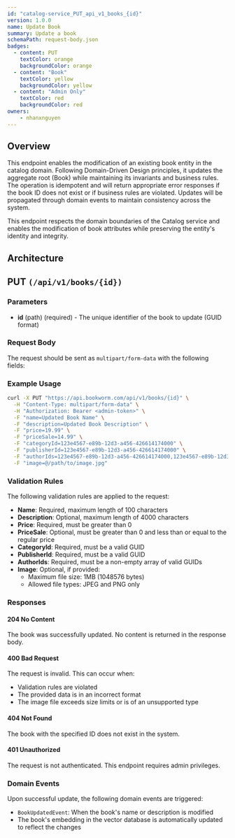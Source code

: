 ```yaml
---
id: "catalog-service_PUT_api_v1_books_{id}"
version: 1.0.0
name: Update Book
summary: Update a book
schemaPath: request-body.json
badges:
  - content: PUT
    textColor: orange
    backgroundColor: orange
  - content: "Book"
    textColor: yellow
    backgroundColor: yellow
  - content: "Admin Only"
    textColor: red
    backgroundColor: red
owners:
    - nhanxnguyen
---
```


## Overview

This endpoint enables the modification of an existing book entity in the catalog domain. Following Domain-Driven Design principles, it updates the aggregate root (Book) while maintaining its invariants and business rules. The operation is idempotent and will return appropriate error responses if the book ID does not exist or if business rules are violated. Updates will be propagated through domain events to maintain consistency across the system.

This endpoint respects the domain boundaries of the Catalog service and enables the modification of book attributes while preserving the entity's identity and integrity.

## Architecture

<NodeGraph />

## PUT `(/api/v1/books/{id})`

### Parameters

- **id** (path) (required) - The unique identifier of the book to update (GUID format)

### Request Body

The request should be sent as `multipart/form-data` with the following fields:

<SchemaViewer file="request-body.json" maxHeight="500" id="request-body" />

### Example Usage

```bash
curl -X PUT "https://api.bookworm.com/api/v1/books/{id}" \
  -H "Content-Type: multipart/form-data" \
  -H "Authorization: Bearer <admin-token>" \
  -F "name=Updated Book Name" \
  -F "description=Updated Book Description" \
  -F "price=19.99" \
  -F "priceSale=14.99" \
  -F "categoryId=123e4567-e89b-12d3-a456-426614174000" \
  -F "publisherId=123e4567-e89b-12d3-a456-426614174000" \
  -F "authorIds=123e4567-e89b-12d3-a456-426614174000,123e4567-e89b-12d3-a456-426614174001" \
  -F "image=@/path/to/image.jpg"
```

### Validation Rules

The following validation rules are applied to the request:

- **Name**: Required, maximum length of 100 characters
- **Description**: Optional, maximum length of 4000 characters
- **Price**: Required, must be greater than 0
- **PriceSale**: Optional, must be greater than 0 and less than or equal to the regular price
- **CategoryId**: Required, must be a valid GUID
- **PublisherId**: Required, must be a valid GUID
- **AuthorIds**: Required, must be a non-empty array of valid GUIDs
- **Image**: Optional, if provided:
  - Maximum file size: 1MB (1048576 bytes)
  - Allowed file types: JPEG and PNG only

### Responses

#### <span className="text-green-500">204 No Content</span>
The book was successfully updated. No content is returned in the response body.

#### <span className="text-orange-500">400 Bad Request</span>
The request is invalid. This can occur when:
- Validation rules are violated
- The provided data is in an incorrect format
- The image file exceeds size limits or is of an unsupported type

<SchemaViewer file="response-400.json" maxHeight="500" id="response-400" />

#### <span className="text-red-500">404 Not Found</span>
The book with the specified ID does not exist in the system.

#### <span className="text-red-500">401 Unauthorized</span>
The request is not authenticated. This endpoint requires admin privileges.

### Domain Events

Upon successful update, the following domain events are triggered:
- `BookUpdatedEvent`: When the book's name or description is modified
- The book's embedding in the vector database is automatically updated to reflect the changes
